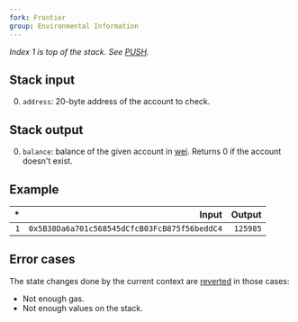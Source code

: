 ```yaml
---
fork: Frontier
group: Environmental Information
---
```


*Index 1 is top of the stack. See [PUSH](/#60).*

## Stack input

0. `address`: 20-byte address of the account to check.

## Stack output

0. `balance`: balance of the given account in [wei](https://www.investopedia.com/terms/w/wei.asp). Returns 0 if the account doesn't exist.

## Example

| * | Input | Output |
|--:|------:|-------:|
| `1` | `0x5B38Da6a701c568545dCfcB03FcB875f56beddC4` | `125985` |

## Error cases

The state changes done by the current context are [reverted](#FD) in those cases:
- Not enough gas.
- Not enough values on the stack.
